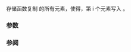 {{cpp/experimental/simd_mask/title|copy_to}}
{{cpp/experimental/simd/simd_mask/navbar}}
{{dcl begin}}
{{dcl | since=parallelism_ts_2 | 1=
template&lt;class Flags&gt;
void copy_to( bool* mem, Flags flags );
}}
{{dcl end}}

存储函数复制 {{ltt|cpp/experimental/simd/simd_mask}} 的所有元素，使得{{simd_for_all_i}}，第 i 个元素写入 {{tt|mem[i]}}。

===参数===
{{par begin}}
{{par | mem | 指向数组的指针，使得 [{{tt|mem}}, {{tt|mem + size()}}) 为有效范围}}
{{par | flags | 如果对于类型 {{ltt|cpp/experimental/simd/vector_aligned|vector_aligned_tag}}，加载构造函数可能假设 {{tt|mem}} 指向按 {{ltt|cpp/experimental/simd/memory_alignment|memory_alignment_v&lt;simd_mask&gt;}} 对齐的存储}}
{{par hreq}}
{{par req | {{tt|is_simd_flag_type_v&lt;Flags&gt;}} 必须为 {{c/core|true}}。}}
{{par end}}

===参阅===
{{dsc begin}}
{{dsc inc | cpp/experimental/simd/element aligned}}
{{dsc inc | cpp/experimental/simd/vector_aligned}}
{{dsc inc | cpp/experimental/simd/overaligned}}
{{dsc inc | cpp/experimental/simd/dsc memory_alignment}}
{{dsc inc | cpp/experimental/simd/simd_mask/dsc copy_from}}
{{dsc end}}